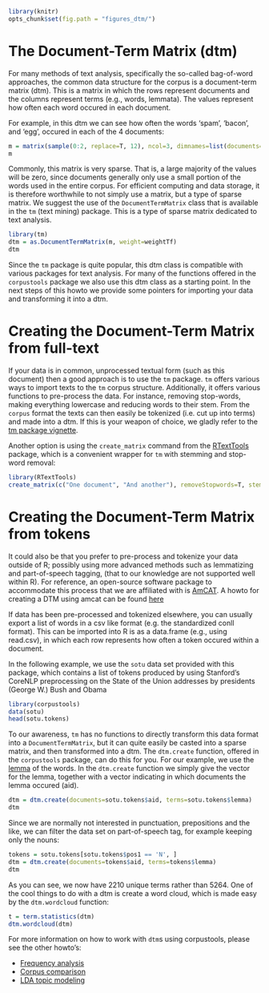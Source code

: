 ```r
library(knitr)
opts_chunk$set(fig.path = "figures_dtm/")
```

The Document-Term Matrix (dtm)
========================================================

For many methods of text analysis, specifically the so-called bag-of-word approaches, the common data structure for the corpus is a document-term matrix (dtm). This is a matrix in which the rows represent documents and the columns represent terms (e.g., words, lemmata). The values represent how often each word occured in each document. 

For example, in this dtm we can see how often the words 'spam', 'bacon', and 'egg', occured in each of the 4 documents:
```r
m = matrix(sample(0:2, replace=T, 12), ncol=3, dimnames=list(documents=c('doc1','doc2','doc3','doc4'), terms=c('spam','bacon','egg')))
m
```

Commonly, this matrix is very sparse. That is, a large majority of the values will be zero, since documents generally only use a small portion of the words used in the entire corpus. For efficient computing and data storage, it is therefore worthwhile to not simply use a matrix, but a type of sparse matrix. We suggest the use of the `DocumentTermMatrix` class that is available in the `tm` (text mining) package. This is a type of sparse matrix dedicated to text analysis.

```r
library(tm)
dtm = as.DocumentTermMatrix(m, weight=weightTf)
dtm
```

Since the `tm` package is quite popular, this dtm class is compatible with various packages for text analysis. For many of the functions offered in the `corpustools` package we also use this dtm class as a starting point. In the next steps of this howto we provide some pointers for importing your data and transforming it into a dtm.

Creating the Document-Term Matrix from full-text
========================================================

If your data is in common, unprocessed textual form (such as this document) then a good approach is to use the `tm` package. `tm` offers various ways to import texts to the `tm` corpus structure. Additionally, it offers various functions to pre-process the data. For instance, removing stop-words, making everything lowercase and reducing words to their stem. From the `corpus` format the texts can then easily be tokenized (i.e. cut up into terms) and made into a dtm. If this is your weapon of choice, we gladly refer to the [tm package vignette](http://cran.r-project.org/web/packages/tm/vignettes/tm.pdf).

Another option is using the `create_matrix` command from the [RTextTools](http://rtexttools.com) package, which is a convenient wrapper for `tm` with stemming and stop-word removal:

```r
library(RTextTools)
create_matrix(c("One document", "And another"), removeStopwords=T, stemWords=T, language="english")
```

Creating the Document-Term Matrix from tokens
========================================================

It could also be that you prefer to pre-process and tokenize your data outside of R; 
possibly using more advanced methods such as lemmatizing and part-of-speech tagging, 
(that to our knowledge are not supported well within R). 
For reference, an open-source software package to accommodate this process that we are affiliated with is [AmCAT](https://github.com/amcat/). A howto for creating a DTM using amcat can be found [here](https://github.com/amcat/amcat-r/blob/master/howto/howto_corpus.Rmd)

If data has been pre-processed and tokenized elsewhere, you can usually export a list of words in a csv like format (e.g. the standardized conll format). This can be imported into R is as a data.frame (e.g., using read.csv), in which each row represents how often a token occured within a document. 

In the following example, we use the `sotu` data set provided with this package, which contains a list of tokens produced by using Stanford's CoreNLP preprocessing on the State of the Union addresses by presidents (George W.) Bush and Obama

```r
library(corpustools)
data(sotu)
head(sotu.tokens)
```

To our awareness, `tm` has no functions to directly transform this data format into a `DocumentTermMatrix`, but it can quite easily be casted into a sparse matrix, and then transformed into a dtm. The `dtm.create` function, offered in the `corpustools` package, can do this for you. For our example, we use the [lemma](http://en.wikipedia.org/wiki/Lemma_(morphology)) of the words. In the `dtm.create` function we simply give the vector for the lemma, together with a vector indicating in which documents the lemma occured (aid).


```r
dtm = dtm.create(documents=sotu.tokens$aid, terms=sotu.tokens$lemma)
dtm
```

Since we are normally not interested in punctuation, prepositions and the like, we can filter the data set on part-of-speech tag, for example keeping only the nouns:

```r
tokens = sotu.tokens[sotu.tokens$pos1 == 'N', ]
dtm = dtm.create(documents=tokens$aid, terms=tokens$lemma)
dtm
```


As you can see, we now have 2210 unique terms rather than 5264. 
One of the cool things to do with a dtm is create a word cloud, which is made easy by the `dtm.wordcloud` function:

```r
t = term.statistics(dtm)
dtm.wordcloud(dtm)
```

For more information on how to work with `dtm`s using corpustools, please see the other howto's:

* [Frequency analysis](frequency.md)
* [Corpus comparison](compare.md)
* [LDA topic modeling](lda.md)
